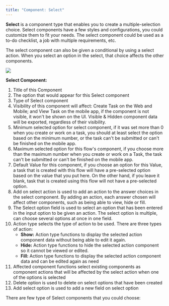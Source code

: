 ```yaml
---
title: "Component: Select"
---
```


**Select** is a component type that enables you to create a multiple-selection choice. Select components have a few styles and configurations, you could customize them to fit your needs. The select component could be used as a to-do checklist, a job with multiple requirements, etc.

The select component can also be given a conditional by using a select action. When you select an option in the select, that choice affects the other components.

![](https://t3837933.p.clickup-attachments.com/t3837933/31e50c71-d16f-415e-9353-362a739fa6ac/image.png)

**Select Component:**

 1. Title of this Component
 2. The option that would appear for this Select component
 3. Type of Select component
 4. Visibility of this component will affect: Create Task on the Web and Mobile; and View Task on the mobile app, if the component is not visible, it won't be shown on the UI. Visible & Hidden component data will be exported, regardless of their visibility.
 5. Minimum selected option for select component, if it was set more than 0 when you create or work on a task, you should at least select the option based on the minimum number, or the task can't be submitted or can't be finished on the mobile app.
 6. Maximum selected option for this flow's component, if you choose more than the maximum number when you create or work on a Task, the task can't be submitted or can't be finished on the mobile app.
 7. Default Value for this component, if you choose an option for this Value, a task that is created with this flow will have a pre-selected option based on the value that you put here. On the other hand, if you leave it blank, task that is created using this flow will not have a pre-selected option.
 8. Add on select action is used to add an action to the answer choices in the select component. By adding an action, each answer chosen will affect other components, such as being able to view, hide or fill.
 9. The Select option field is used to select an option that has been entered in the input option to be given an action. The select option is multiple, can choose several options at once in one field.
10. Action type selects the type of action to be used. There are three types of action:
    - **Show:** Action type functions to display the selected action component data without being able to edit it again.
    - **Hide:** Action type functions to hide the selected action component so it cannot be viewed or edited.
    - **Fill:** Action type functions to display the selected action component data and can be edited again as need
11. Affected component functions select existing components as component actions that will be affected by the select action when one of the options is selected
12. Delete option is used to delete on select options that have been created
13. Add select option is used to add a new field on select option

There are few type of Select components that you could choose: